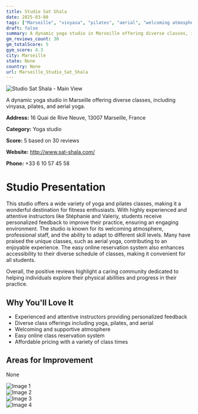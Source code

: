 ```yaml
---
title: Studio Sat Shala
date: 2025-03-08
tags: ["Marseille", "vinyasa", "pilates", "aerial", "welcoming atmosphere", "professional instructors", "Marseille"]  
draft: false
summary: A dynamic yoga studio in Marseille offering diverse classes, including vinyasa, pilates, and aerial yoga.
gm_reviews_count: 30
gm_totalScore: 5
gym_score: 4.3
city: Marseille
state: None
country: None
url: Marseille_Studio_Sat_Shala
---
```


<div className="aspect-[16/9] relative my-8">
  <img 
    src="https://lh5.googleusercontent.com/p/AF1QipO3I0VGqdP26oOa7S4dJKQOPn5MS3J3uRRTldQ7=w1920-h1080-k-no"
    alt="Studio Sat Shala - Main View"
    className="object-cover absolute inset-0 w-full h-full rounded-lg"
  />
</div>

A dynamic yoga studio in Marseille offering diverse classes, including vinyasa, pilates, and aerial yoga.

**Address:** 16 Quai de Rive Neuve, 13007 Marseille, France

**Category:** Yoga studio

**Score:** 5 based on 30 reviews

**Website:** http://www.sat-shala.com/

**Phone:** +33 6 10 57 45 58

# Studio Presentation

This studio offers a wide variety of yoga and pilates classes, making it a wonderful destination for fitness enthusiasts. With highly experienced and attentive instructors like Stéphanie and Valeriy, students receive personalized feedback to improve their practice, ensuring an engaging environment. The studio is known for its welcoming atmosphere, professional staff, and the ability to adapt to different skill levels. Many have praised the unique classes, such as aerial yoga, contributing to an enjoyable experience. The easy online reservation system also enhances accessibility to their diverse schedule of classes, making it convenient for all students.

Overall, the positive reviews highlight a caring community dedicated to helping individuals explore their physical abilities and progress in their practice.

## Why You'll Love It

- Experienced and attentive instructors providing personalized feedback
- Diverse class offerings including yoga, pilates, and aerial
- Welcoming and supportive atmosphere
- Easy online class reservation system
- Affordable pricing with a variety of class times

## Areas for Improvement

None

<div className="grid grid-cols-1 xl:grid-cols-2 gap-4 my-8">
<div className="aspect-[4/3] relative"><img src="https://lh3.googleusercontent.com/p/AF1QipPp3KUVfryna9UX2ZQG6qqxRjiUClfrxdoVOqiv=w1920-h1080-k-no" alt="Image 1" className="object-cover absolute inset-0 w-full h-full rounded-lg" /></div>
<div className="aspect-[4/3] relative"><img src="https://lh5.googleusercontent.com/p/AF1QipMNqM1YVGtQFX-yKP6UxmDjUnC4BV5AHc3ysccC=w1920-h1080-k-no" alt="Image 2" className="object-cover absolute inset-0 w-full h-full rounded-lg" /></div>
<div className="aspect-[4/3] relative"><img src="https://lh5.googleusercontent.com/p/AF1QipPlrs1_7tsuUZN7AiAuraGJjND0LCEO6HP5j_zj=w1920-h1080-k-no" alt="Image 3" className="object-cover absolute inset-0 w-full h-full rounded-lg" /></div>
<div className="aspect-[4/3] relative"><img src="https://lh5.googleusercontent.com/p/AF1QipMS_nsfkvX43SdnbkLPC97xl_rDImuStRuHduMR=w1920-h1080-k-no" alt="Image 4" className="object-cover absolute inset-0 w-full h-full rounded-lg" /></div>
</div>